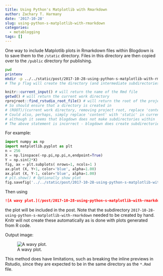 ```yaml
---
title: Using Python's Matplotlib with Rmarkdown
author: Zachary T. Harmany
date: '2017-10-28'
slug: using-python-s-matplotlib-with-rmarkdown
categories:
  - metablogging
tags: []
---
```


One way to include Matplotlib plots in Rmarkdown files within Blogdown is to save them to the `/static` directory. Files in this directory are then copied over to the `/public` directory for publishing. 

```bash
pwd
printenv
mkdir -p ../../static/post/2017-10-28-using-python-s-matplotlib-with-rmarkdown_files
# The p flag will create the directory (and intermediate subdirectories) if it doesn't exist, otherwise will do nothing
```

```r
knitr::current_input() # will return the name of the Rmd file
getwd() # will return the current work directory
rprojroot::find_rstudio_root_file() # will return the root of the project
# So should ensure that a directory is created in 
# (ROOT)/(current work directory, removing project root, replace 'content' with 'static')/filename/
# Could also, perhaps, simply replace 'content' with 'static' in current work directory?
# although it seems that blogdown does not make subdirectories within 'static' to put images from rcode, so perhaps need to simplify to projectroot/static/filename ?
# The above statement is incorrect - blogdown does create subdirectories within static. The version that was not in a subdirectory was an old version!
```

For example:

```python
import numpy as np
import matplotlib.pyplot as plt
n = 256
X = np.linspace(-np.pi,np.pi,n,endpoint=True)
Y = np.sin(2*X)
fig, ax = plt.subplots( nrows=1, ncols=1 )
ax.plot (X, Y+1, color='blue', alpha=1.00)
ax.plot (X, Y-1, color='blue', alpha=1.00)
# plt.show() # Optionally show plot
fig.savefig('../../static/post/2017-10-28-using-python-s-matplotlib-with-rmarkdown_files/foo.png', bbox_inches='tight')
```

Then using 

```markdown
![A wavy plot.](/post/2017-10-28-using-python-s-matplotlib-with-rmarkdown_files/foo.png)
```

the plot will be included in the post. Note that the subdirectory `2017-10-28-using-python-s-matplotlib-with-rmarkdown` needed to be created by hand. Knitr will not create these automatically as is done with plots generated from R code.

Output image: 

![A wavy plot.](/post/2017-10-28-using-python-s-matplotlib-with-rmarkdown_files/foo.png)

This method does have limitations, such as breaking the inline previews in Rstudio, since they are expected to be in the same directory as the `*.Rmd` file.
